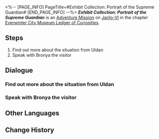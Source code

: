 <%-- [PAGE_INFO]
PageTitle=#Exhibit Collection: Portrait of the Supreme Guardian#
[END_PAGE_INFO] --%>
{{Stub|Dialogue.}}
{{Mission Infobox
|id            = 8001226
|title         = 
|image         = <!--Mission Exhibit Collection Portrait of the Supreme Guardian.png-->
|type          = Adventure
|event_name    = 
|chapter       = Everwinter City Museum Ledger of Curiosities
|requirements  = {{subst:void|<!--Unknown: {"Type":"Manual"}-->}}
|summary       = The Belobog History and Culture Museum is preparing for its grand opening. Uldan is collecting appropriate exhibits to ensure a successful opening.<br />You helped Bronya the Supreme Guardian in completing the exhibit label. Now the portraits of the previous Supreme Guardians can be seen in the museum.
|characters    = Trailblazer
|startLocation = [[Jarilo-VI]] - [[History and Culture Museum]]
|world         = Jarilo-VI
|area          = History and Culture Museum
|prev          = 
|next          = 
|rewards       = 
}}
'''''Exhibit Collection: Portrait of the Supreme Guardian''''' is an [[Adventure Mission]] on [[Jarilo-VI]] in the chapter [[Everwinter City Museum Ledger of Curiosities]].

==Steps==
# Find out more about the situation from Uldan
# Speak with Bronya the visitor

<!--
==Gameplay Notes==

--><!--
==Trial Character==

-->
==Dialogue==
{{Stub Dialogue}}

===Find out more about the situation from Uldan===
{{Mission Description|type=adventure|location=History and Culture Museum|Belobog's History and Culture Museum will be opening soon. Uldan is collecting appropriate exhibits to ensure a successful opening.<br />Supreme Guardian Bronya seems to have something to tell you. Go meet with her.}}
{{Dialogue Start}}
:{{tx}}
{{Dialogue End}}

===Speak with Bronya the visitor===
{{Dialogue Start}}
:{{tx}}
{{Dialogue End}}

==Other Languages==
{{Other Languages
|en   = Exhibit Collection: Portrait of the Supreme Guardian
|zhs  = 藏品收集•大守护者的肖像画
|zht  = 館藏蒐集•大守護者的肖像畫
|ja   = 収蔵品収集・大守護者の肖像画
|ko   = 소장품 수집•수호자의 초상화
|es   = Recolección de objeto: retrato de la Guardiana Suprema
|fr   = Collections du musée&nbsp;: Portrait de la Gardienne suprême
|ru   = Сбор экспонатов: Портрет Верховной хранительницы
|th   = คอลเลกชันวัตถุจัดแสดง: ภาพเหมือนของผู้พิทักษ์สูงสุด
|vi   = Thu Thập Vật Sưu Tập - Bức Chân Dung Đấng Bảo Vệ Tối Cao
|de   = Ausstellungssammlung: Porträt der Obersten Wächterin
|id   = Koleksi Pameran: Potret Supreme Guardian
|pt   = Coleção de Obras: Retrato da Guardiã Suprema
}}

==Change History==
{{Change History|1.1}}
